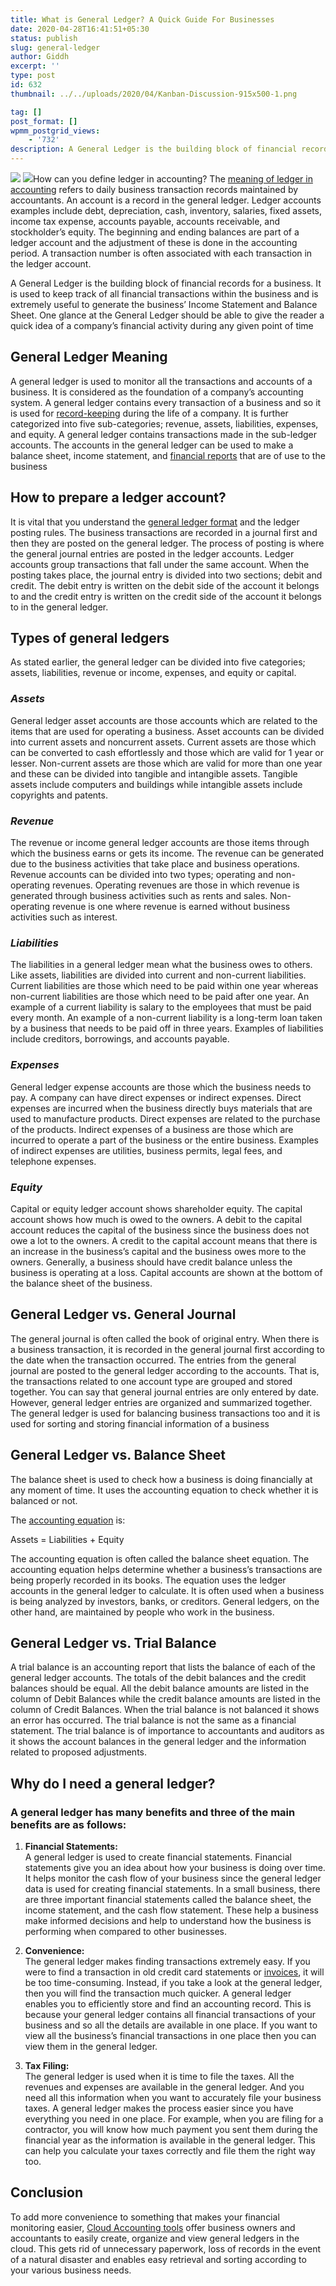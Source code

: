 ```yaml
---
title: What is General Ledger? A Quick Guide For Businesses
date: 2020-04-28T16:41:51+05:30
status: publish
slug: general-ledger
author: Giddh
excerpt: ''
type: post
id: 632
thumbnail: ../../uploads/2020/04/Kanban-Discussion-915x500-1.png

tag: []
post_format: []
wpmm_postgrid_views:
    - '732'
description: A General Ledger is the building block of financial records for a business. It is used to keep track of all financial transactions within the business and is extremely useful to generate
---
```

<img class="wp-block-image size-large" src = "../../uploads/2020/04/Kanban-Discussion-915x500-1.png" /> <img src = "https://staging1.giddh.com/blog/wp-content/uploads/2020/04/Kanban-Discussion-915x500-1.png" />How can you define ledger in accounting? The [meaning of ledger in accounting](https://www.accountingcoach.com/blog/what-is-a-general-ledger-account) refers to daily business transaction records maintained by accountants. An account is a record in the general ledger. Ledger accounts examples include debt, depreciation, cash, inventory, salaries, fixed assets, income tax expense, accounts payable, accounts receivable, and stockholder’s equity. The beginning and ending balances are part of a ledger account and the adjustment of these is done in the accounting period. A transaction number is often associated with each transaction in the ledger account.

A General Ledger is the building block of financial records for a business. It is used to keep track of all financial transactions within the business and is extremely useful to generate the business’ Income Statement and Balance Sheet. One glance at the General Ledger should be able to give the reader a quick idea of a company’s financial activity during any given point of time

**General Ledger Meaning**
--------------------------

A general ledger is used to monitor all the transactions and accounts of a business. It is considered as the foundation of a company’s accounting system. A general ledger contains every transaction of a business and so it is used for [record-keeping](https://staging1.giddh.com/guide/guide-to-some-basic-yet-important-concepts-of-bookkeeping/) during the life of a company. It is further categorized into five sub-categories; revenue, assets, liabilities, expenses, and equity. A general ledger contains transactions made in the sub-ledger accounts. The accounts in the general ledger can be used to make a balance sheet, income statement, and [financial reports](https://staging1.giddh.com/financial-reporting/) that are of use to the business

**How to prepare a ledger account?**
------------------------------------

It is vital that you understand the [general ledger format](https://www.toppr.com/guides/fundamentals-of-accounting/books-of-prime-entry/ledger-accounts/) and the ledger posting rules. The business transactions are recorded in a journal first and then they are posted on the general ledger. The process of posting is where the general journal entries are posted in the ledger accounts. Ledger accounts group transactions that fall under the same account. When the posting takes place, the journal entry is divided into two sections; debit and credit. The debit entry is written on the debit side of the account it belongs to and the credit entry is written on the credit side of the account it belongs to in the general ledger.

**Types of general ledgers**
----------------------------

As stated earlier, the general ledger can be divided into five categories; assets, liabilities, revenue or income, expenses, and equity or capital.

### ***Assets***

­General ledger asset accounts are those accounts which are related to the items that are used for operating a business. Asset accounts can be divided into current assets and noncurrent assets. Current assets are those which can be converted to cash effortlessly and those which are valid for 1 year or lesser. Non-current assets are those which are valid for more than one year and these can be divided into tangible and intangible assets. Tangible assets include computers and buildings while intangible assets include copyrights and patents.

### ***Revenue***

The revenue or income general ledger accounts are those items through which the business earns or gets its income. The revenue can be generated due to the business activities that take place and business operations. Revenue accounts can be divided into two types; operating and non-operating revenues. Operating revenues are those in which revenue is generated through business activities such as rents and sales. Non-operating revenue is one where revenue is earned without business activities such as interest.

### ***Liabilities***

The liabilities in a general ledger mean what the business owes to others. Like assets, liabilities are divided into current and non-current liabilities. Current liabilities are those which need to be paid within one year whereas non-current liabilities are those which need to be paid after one year. An example of a current liability is salary to the employees that must be paid every month. An example of a non-current liability is a long-term loan taken by a business that needs to be paid off in three years. Examples of liabilities include creditors, borrowings, and accounts payable.

### ***Expenses***

General ledger expense accounts are those which the business needs to pay. A company can have direct expenses or indirect expenses. Direct expenses are incurred when the business directly buys materials that are used to manufacture products. Direct expenses are related to the purchase of the products. Indirect expenses of a business are those which are incurred to operate a part of the business or the entire business. Examples of indirect expenses are utilities, business permits, legal fees, and telephone expenses.

### ***Equity***

Capital or equity ledger account shows shareholder equity. The capital account shows how much is owed to the owners. A debit to the capital account reduces the capital of the business since the business does not owe a lot to the owners. A credit to the capital account means that there is an increase in the business’s capital and the business owes more to the owners. Generally, a business should have credit balance unless the business is operating at a loss. Capital accounts are shown at the bottom of the balance sheet of the business.

**General Ledger vs. General Journal**
--------------------------------------

The general journal is often called the book of original entry. When there is a business transaction, it is recorded in the general journal first according to the date when the transaction occurred. The entries from the general journal are posted to the general ledger according to the accounts. That is, the transactions related to one account type are grouped and stored together. You can say that general journal entries are only entered by date. However, general ledger entries are organized and summarized together. The general ledger is used for balancing business transactions too and it is used for sorting and storing financial information of a business

**General Ledger vs. Balance Sheet**
------------------------------------

The balance sheet is used to check how a business is doing financially at any moment of time. It uses the accounting equation to check whether it is balanced or not.

The [accounting equation](https://staging1.giddh.com/guide/understand-importance-of-bookkeeping-and-accounting/) is:

 Assets = Liabilities + Equity

The accounting equation is often called the balance sheet equation. The accounting equation helps determine whether a business’s transactions are being properly recorded in its books. The equation uses the ledger accounts in the general ledger to calculate. It is often used when a business is being analyzed by investors, banks, or creditors. General ledgers, on the other hand, are maintained by people who work in the business.

**General Ledger vs. Trial Balance**
------------------------------------

A trial balance is an accounting report that lists the balance of each of the general ledger accounts. The totals of the debit balances and the credit balances should be equal. All the debit balance amounts are listed in the column of Debit Balances while the credit balance amounts are listed in the column of Credit Balances. When the trial balance is not balanced it shows an error has occurred. The trial balance is not the same as a financial statement. The trial balance is of importance to accountants and auditors as it shows the account balances in the general ledger and the information related to proposed adjustments.

**Why do I need a general ledger?**
-----------------------------------

### A general ledger has many benefits and three of the main benefits are as follows:

1. **Financial Statements:**  
  A general ledger is used to create financial statements. Financial statements give you an idea about how your business is doing over time. It helps monitor the cash flow of your business since the general ledger data is used for creating financial statements. In a small business, there are three important financial statements called the balance sheet, the income statement, and the cash flow statement. These help a business make informed decisions and help to understand how the business is performing when compared to other businesses.

2. **Convenience:**  
  The general ledger makes finding transactions extremely easy. If you were to find a transaction in old credit card statements or [invoices](https://staging1.giddh.com/invoice-software/), it will be too time-consuming. Instead, if you take a look at the general ledger, then you will find the transaction much quicker. A general ledger enables you to efficiently store and find an accounting record. This is because your general ledger contains all financial transactions of your business and so all the details are available in one place. If you want to view all the business’s financial transactions in one place then you can view them in the general ledger.

3. **Tax Filing:**  
  The general ledger is used when it is time to file the taxes. All the revenues and expenses are available in the general ledger. And you need all this information when you want to accurately file your business taxes. A general ledger makes the process easier since you have everything you need in one place. For example, when you are filing for a contractor, you will know how much payment you sent them during the financial year as the information is available in the general ledger. This can help you calculate your taxes correctly and file them the right way too.

**Conclusion**
--------------

To add more convenience to something that makes your financial monitoring easier, [Cloud Accounting tools](https://staging1.giddh.com/) offer business owners and accountants to easily create, organize and view general ledgers in the cloud. This gets rid of unnecessary paperwork, loss of records in the event of a natural disaster and enables easy retrieval and sorting according to your various business needs.